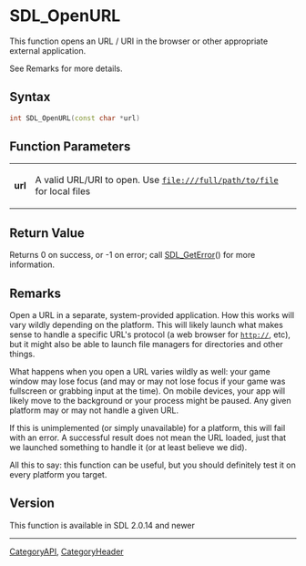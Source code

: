 <!-- #<span color="red">'''DRAFT'''</span> -->


= SDL_OpenURL =
This function opens an URL / URI in the browser or other appropriate external application.

See Remarks for more details.



== Syntax ==
<syntaxhighlight lang='c++'>
int SDL_OpenURL(const char *url)
</syntaxhighlight>


== Function Parameters ==
{|
|'''url'''
|A valid URL/URI to open. Use <code>file:///full/path/to/file</code> for local files
|}

== Return Value ==
Returns 0 on success, or -1 on error; call [[SDL_GetError]]() for more information.


== Remarks ==

Open a URL in a separate, system-provided application. How this works will
vary wildly depending on the platform. This will likely launch what
makes sense to handle a specific URL's protocol (a web browser for <code>http://</code>, etc),
but it might also be able to launch file managers for directories and other things.

What happens when you open a URL varies wildly as well: your game window
may lose focus (and may or may not lose focus if your game was fullscreen
or grabbing input at the time). On mobile devices, your app will likely
move to the background or your process might be paused. Any given platform
may or may not handle a given URL.

If this is unimplemented (or simply unavailable) for a platform, this will
fail with an error. A successful result does not mean the URL loaded, just
that we launched something to handle it (or at least believe we did).

All this to say: this function can be useful, but you should definitely
test it on every platform you target.

== Version ==
This function is available in SDL 2.0.14 and newer

----
[[CategoryAPI]], [[CategoryHeader]]
<!-- #See the Style Guide for instructions on editing the footer. -->
